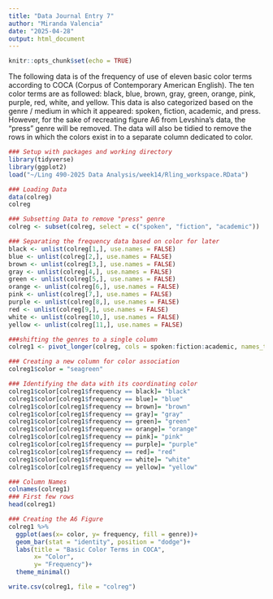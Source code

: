---
title: "Data Journal Entry 7"
author: "Miranda Valencia"
date: "2025-04-28"
output: html_document
---

```{r setup, include=FALSE}
knitr::opts_chunk$set(echo = TRUE)
```

The following data is of the frequency of use of eleven basic color terms according to COCA (Corpus of Contemporary American English). The ten color terms are as followed: black, blue, brown, gray, green, orange, pink, purple, red, white, and yellow. This data is also categorized based on the genre / medium in which it appeared: spoken, fiction, academic, and press. However, for the sake of recreating figure A6 from Levshina's data, the "press" genre will be removed. The data will also be tidied to remove the rows in which the colors exist in to a separate column dedicated to color.


```{r}
### Setup with packages and working directory
library(tidyverse)
library(ggplot2)
load("~/Ling 490-2025 Data Analysis/week14/Rling_workspace.RData")
```

```{r}
### Loading Data
data(colreg)
colreg
```

```{r}
### Subsetting Data to remove "press" genre
colreg <- subset(colreg, select = c("spoken", "fiction", "academic"))
```

```{r}
### Separating the frequency data based on color for later
black <- unlist(colreg[1,], use.names = FALSE)
blue <- unlist(colreg[2,], use.names = FALSE)
brown <- unlist(colreg[3,], use.names = FALSE)
gray <- unlist(colreg[4,], use.names = FALSE)
green <- unlist(colreg[5,], use.names = FALSE)
orange <- unlist(colreg[6,], use.names = FALSE)
pink <- unlist(colreg[7,], use.names = FALSE)
purple <- unlist(colreg[8,], use.names = FALSE)
red <- unlist(colreg[9,], use.names = FALSE)
white <- unlist(colreg[10,], use.names = FALSE)
yellow <- unlist(colreg[11,], use.names = FALSE)
```

```{r}
###shifting the genres to a single column
colreg1 <- pivot_longer(colreg, cols = spoken:fiction:academic, names_to = "genre", values_to = "frequency")
```

```{r}
### Creating a new column for color association
colreg1$color = "seagreen"
```

```{r}
### Identifying the data with its coordinating color
colreg1$color[colreg1$frequency == black]= "black"
colreg1$color[colreg1$frequency == blue]= "blue"
colreg1$color[colreg1$frequency == brown]= "brown"
colreg1$color[colreg1$frequency == gray]= "gray"
colreg1$color[colreg1$frequency == green]= "green"
colreg1$color[colreg1$frequency == orange]= "orange"
colreg1$color[colreg1$frequency == pink]= "pink"
colreg1$color[colreg1$frequency == purple]= "purple"
colreg1$color[colreg1$frequency == red]= "red"
colreg1$color[colreg1$frequency == white]= "white"
colreg1$color[colreg1$frequency == yellow]= "yellow"
```

```{r}
### Column Names
colnames(colreg1)
### First few rows
head(colreg1)
```

```{r}
### Creating the A6 Figure
colreg1 %>%
  ggplot(aes(x= color, y= frequency, fill = genre))+
  geom_bar(stat = "identity", position = "dodge")+
  labs(title = "Basic Color Terms in COCA",
       x= "Color",
       y= "Frequency")+
  theme_minimal()
```

```{r}
write.csv(colreg1, file = "colreg")
```
